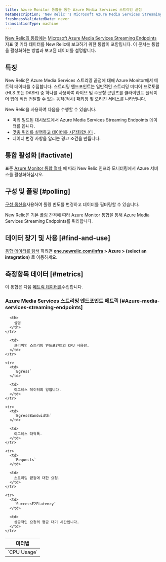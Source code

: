 ```yaml
---
title: Azure Monitor 통합을 통한 Azure Media Services 스트리밍 끝점
metaDescription: 'New Relic''s Microsoft Azure Media Services Streaming Endpoints integration: what data it reports and how to enable it.'
freshnessValidatedDate: never
translationType: machine
---
```


[New Relic의 통합에는](/docs/infrastructure/integrations-getting-started/getting-started/introduction-infrastructure-integrations) [Microsoft Azure Media Services Streaming Endpoints](https://learn.microsoft.com/en-us/azure/media-services/latest/stream-streaming-endpoint-concept) 지표 및 기타 데이터를 New Relic에 보고하기 위한 통합이 포함됩니다. 이 문서는 통합을 활성화하는 방법과 보고된 데이터를 설명합니다.

## 특징

New Relic은 Azure Media Services 스트리밍 끝점에 대해 Azure Monitor에서 메트릭 데이터를 수집합니다. 스트리밍 엔드포인트는 일반적인 스트리밍 미디어 프로토콜(HLS 또는 DASH) 중 하나를 사용하여 라이브 및 주문형 콘텐츠를 클라이언트 플레이어 앱에 직접 전달할 수 있는 동적(적시) 패키징 및 오리진 서비스를 나타냅니다.

New Relic을 사용하여 다음을 수행할 수 있습니다.

* 미리 빌드된 대시보드에서 Azure Media Services Streaming Endpoints 데이터를 봅니다.
* [맞춤 쿼리를 실행하고 데이터를 시각화합니다](/docs/infrastructure/integrations-getting-started/getting-started/use-integration-data-new-relic-insights) .
* 데이터 변경 사항을 알리는 경고 조건을 만듭니다.

## 통합 활성화 [#activate]

표준 [Azure Monitor 통합 절차](/docs/infrastructure/microsoft-azure-integrations/azure-integrations-list/azure-monitor) 에 따라 New Relic 인프라 모니터링에서 Azure 서비스를 활성화하십시오.

## 구성 및 폴링 [#polling]

[구성 옵션을](/docs/infrastructure/microsoft-azure-integrations/azure-integrations-list/azure-monitor/#settings)사용하여 폴링 빈도를 변경하고 데이터를 필터링할 수 있습니다.

New Relic은 기본 [폴링](/docs/infrastructure/microsoft-azure-integrations/azure-integrations-list/azure-monitor/#settings) 간격에 따라 Azure Monitor 통합을 통해 Azure Media Services Streaming Endpoints를 쿼리합니다.

## 데이터 찾기 및 사용 [#find-and-use]

[통합 데이터를 탐색](/docs/infrastructure/integrations/find-use-infrastructure-integration-data) 하려면 <DNT>**[one.newrelic.com/infra](https://one.newrelic.com/infra) > Azure > (select an integration)**</DNT> 로 이동하세요.

## 측정항목 데이터 [#metrics]

이 통합은 다음 [메트릭 데이터를](/docs/infrastructure/integrations-getting-started/getting-started/understand-integration-data-data-types#metric)수집합니다.

### Azure Media Services 스트리밍 엔드포인트 메트릭 [#Azure-media-services-streaming-endpoints]

<table>
  <thead>
    <tr>
      <th style={{ width: "300px" }}>
        미터법
      </th>

      <th>
        설명
      </th>
    </tr>
  </thead>

  <tbody>
    <tr>
      <td>
        `CPU Usage`
      </td>

      <td>
        프리미엄 스트리밍 엔드포인트의 CPU 사용량.
      </td>
    </tr>

    <tr>
      <td>
        `Egress`
      </td>

      <td>
        이그레스 데이터의 양입니다.
      </td>
    </tr>

    <tr>
      <td>
        `EgressBandwidth`
      </td>

      <td>
        이그레스 대역폭.
      </td>
    </tr>

    <tr>
      <td>
        `Requests`
      </td>

      <td>
        스트리밍 끝점에 대한 요청.
      </td>
    </tr>

    <tr>
      <td>
        `SuccessE2ELatency`
      </td>

      <td>
        성공적인 요청의 평균 대기 시간입니다.
      </td>
    </tr>
  </tbody>
</table>